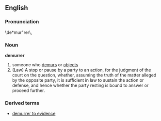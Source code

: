 ==English==
===Pronunciation===
\de*mur"rer\,
===Noun===
'''demurrer'''
# someone who [[demur]]s or [[object]]s
# (Law) A stop or pause by a party to an action, for the judgment of the court on the question, whether, assuming the truth of the matter alleged by the opposite party, it is sufficient in law to sustain the action or defense, and hence whether the party resting is bound to answer or proceed further.
===Derived terms===
*[[demurrer to evidence]]